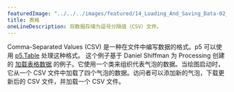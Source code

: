 ```yaml
---
featuredImage: "../../../images/featured/14_Loading_And_Saving_Data-02_Table-thumbnail.png"
title: 表格
oneLineDescription: 将数据存储为逗号分隔值（CSV）文件。
---
```


Comma-Separated Values (CSV) 是一种在文件中编写数据的格式。p5 可以使用 
<a href="https://p5js.org/reference/p5.Table" target="_blank">p5.Table</a> 处理这种格式。
这个例子基于 Daniel Shiffman 为 Processing 创建的 
<a href="https://processing.org/examples/loadsavetable.html" target="_blank">加载表格数据</a> 
的例子。它使用一个类来组织代表气泡的数据。当绘图启动时，它从一个 CSV 文件中加载了四个气泡的数据。访问者可以添加新的气泡，下载更新后的 CSV 文件，并加载一个 CSV 文件。
